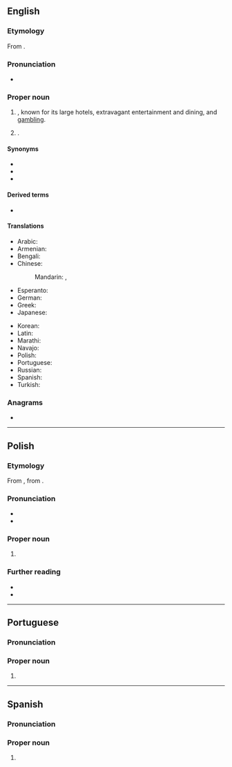 ==English==
{{wikipedia}}

===Etymology===
From {{bor|en|es|[[las]] [[vega|vegas]]||the fertile meadows}}.

===Pronunciation===
* {{IPA|en|/lɑs ˈveɪɡəs/}}

===Proper noun===
{{en-proper noun|head=Las Vegas}}

# {{place|en|A desert <<city>>, the <<county seat>> of <<co/Clark County>>, <<s/Nevada>>, <<c/USA>>}}, known for its large hotels, extravagant entertainment and dining, and [[gambling]].
# {{place|en|city/county seat|co/San Miguel County|s/New Mexico|c/USA}}.

====Synonyms====
* {{l|en|Vegas}}
* {{l|en|Sin City}}
* {{l|en|The Strip}}

====Derived terms====
* {{l|en|Las Vegan}}

====Translations====
{{trans-top|city}}
* Arabic: {{t|ar|لَاس فِيغَاس|m|tr=las fīḡas}}
* Armenian: {{t+|hy|Լաս Վեգաս}}
* Bengali: {{t+|bn|লাস ভেগাস}}
* Chinese:
*: Mandarin: {{t+|cmn|拉斯維加斯|sc=Hani}}, {{t+|cmn|拉斯维加斯|tr=Lāsīwéijiāsī|sc=Hani}}
* Esperanto: {{t|eo|Lasvegaso}}
* German: {{t+|de|Las Vegas|n}}
* Greek: {{t+|el|Λας Βέγκας|n}}
* Japanese: {{t|ja|ラスベガス|tr=Rasubegasu}}
{{trans-mid}}
* Korean: {{t|ko|^라스베이거스}}
* Latin: {{t|la|Campi}}
* Marathi: {{t|mr|लास व्हेगस|n}}
* Navajo: {{t|nv|Naʼazhǫǫsh Hatsoh}}
* Polish: {{t+|pl|Las Vegas|n}}
* Portuguese: {{t|pt|Las Vegas|f}}
* Russian: {{t+|ru|Лас-Ве́гас|m}}
* Spanish: {{t+|es|Las Vegas|f-p}}
* Turkish: {{t|tr|Las Vegas}}
{{trans-bottom}}

===Anagrams===
* {{anagrams|en|a=aaeglssv|salvages}}

----

==Polish==
{{wp|lang=pl}}

===Etymology===
From {{bor|pl|en|Las Vegas}}, from {{der|pl|es|[[las]] [[vegas]]}}.

===Pronunciation===
* {{pl-IPA}}
* {{rhymes|pl|ɛɡas}}

===Proper noun===
{{pl-proper noun|n|indecl=yes}}

# {{place|pl|city|s/Nevada|c/United States|t1=Las Vegas}}

===Further reading===
* {{R:pl:WSJP}}
* {{R:PWN}}

----

==Portuguese==

===Pronunciation===
{{pt-IPA|Las Végas}}

===Proper noun===
{{pt-proper noun|f}}

# {{place|pt|city|s/Nevada|c/United States|t1=Las Vegas}}

----

==Spanish==

===Pronunciation===
{{es-IPA}}

===Proper noun===
{{es-proper noun|f|head={{l|es|las|Las}} {{l|es|vega|Vegas}}}}

# {{place|es|city|s/Nevada|c/United States|t1=Las Vegas}}